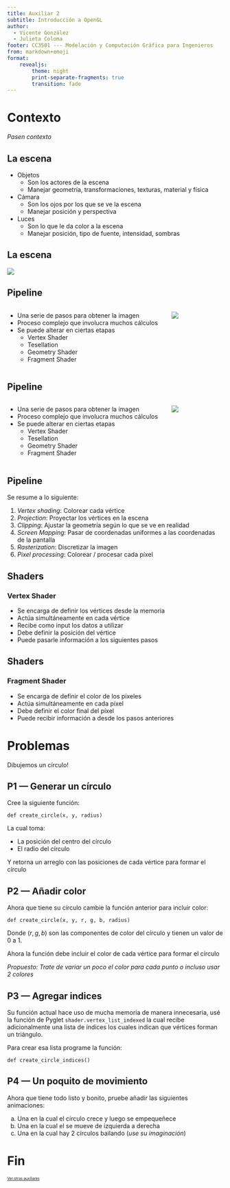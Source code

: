 ```yaml
---
title: Auxiliar 2
subtitle: Introducción a OpenGL
author: 
  - Vicente González
  - Julieta Coloma
footer: CC3501 --- Modelación y Computación Gráfica para Ingenieros
from: markdown+emoji
format:
    revealjs:
        theme: night
        print-separate-fragments: true
        transition: fade
---
```

# Contexto
*Pasen contexto*

## La escena {.smaller}
::: {.incremental}
- Objetos
    - Son los actores de la escena
    - Manejar geometría, transformaciones, texturas, material y física

- Cámara
    - Son los ojos por los que se ve la escena
    - Manejar posición y perspectiva

- Luces
    - Son lo que le da color a la escena
    - Manejar posición, tipo de fuente, intensidad, sombras
:::

## La escena

![](./res/Cornell Box 3 Material Balls.jpg){fig-align="center"}

## Pipeline {auto-animate=true}
::: {.columns}
::: {.column width="75%"}
::: {.incremental}
- Una serie de pasos para obtener la imagen
- Proceso complejo que involucra muchos cálculos
- Se puede alterar en ciertas etapas
    - Vertex Shader
    - Tesellation
    - Geometry Shader
    - Fragment Shader
:::
:::
::: {.column width="25%"}
![](./res/Rendering Pipeline.png){fig-align="center"}
:::
:::

## Pipeline {auto-animate=true}
::: {.columns}
::: {.column width="75%"}
- Una serie de pasos para obtener la imagen
- Proceso complejo que involucra muchos cálculos
- Se puede alterar en ciertas etapas
    - [Vertex Shader]{.fragment .highlight-red}
    - Tesellation
    - Geometry Shader
    - [Fragment Shader]{.fragment .highlight-red}
:::
::: {.column width="25%"}
![](./res/Rendering Pipeline.png){fig-align="center"}
:::
:::

## Pipeline 
Se resume a lo siguiente:

::: {.incremental}
1. *Vertex shading*: Colorear cada vértice
2. *Projection*: Proyectar los vértices en la escena
3. *Clipping*: Ajustar la geometría según lo que se ve en realidad
4. *Screen Mapping*: Pasar de coordenadas uniformes a las coordenadas de la pantalla
5. *Rasterization*: Discretizar la imagen
6. *Pixel processing*: Colorear / procesar cada píxel
:::

## Shaders {auto-animate=true}
### Vertex Shader
::: {.incremental}
- Se encarga de definir los vértices desde la memoria
- Actúa simultáneamente en cada vértice
- Recibe como input los datos a utilizar
- Debe definir la posición del vértice
- Puede pasarle información a los siguientes pasos
:::
## Shaders {auto-animate=true}
### Fragment Shader
::: {.incremental}
- Se encarga de definir el color de los píxeles
- Actúa simultáneamente en cada píxel
- Debe definir el color final del píxel
- Puede recibir información a desde los pasos anteriores
:::

# Problemas
Dibujemos un círculo!

## P1 --- Generar un círculo
Cree la siguiente función:
```.python
def create_circle(x, y, radius) 
```
La cual toma:

- La posición del centro del círculo
- El radio del círculo

Y retorna un arreglo con las posiciones de cada vértice para formar el círculo

## P2 --- Añadir color
Ahora que tiene su círculo cambie la función anterior para incluir color:

```.python
def create_circle(x, y, r, g, b, radius) 
```
Donde $(r, g, b)$ son las componentes de color del círculo y tienen un valor de 0 a 1.

Ahora la función debe incluir el color de cada vértice para formar el círculo

::: {.aside}
*Propuesto: Trate de variar un poco el color para cada punto o incluso usar 2 colores*
:::

## P3 --- Agregar indices
Su función actual hace uso de mucha memoria de manera innecesaria, usé
la función de Pyglet `shader.vertex_list_indexed` la cual recibe adicionalmente
una lista de índices los cuales indican que vértices forman un triángulo.

Para crear esa lista programe la función:
```.python
def create_circle_indices()
```


## P4 --- Un poquito de movimiento
Ahora que tiene todo listo y bonito, pruebe añadir las siguientes
animaciones:

a. Una en la cual el círculo crece y luego se empequeñece 
b. Una en la cual el se mueve de izquierda a derecha
c. Una en la cual hay 2 círculos bailando (*use su imaginación*)

# Fin
[Ver otras auxiliares](3501.0.qmd){style="font-size:60%"}
